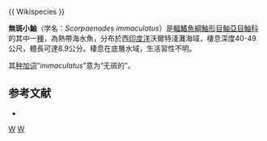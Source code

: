 {{Speciesbox
| status = NE
| status_system = IUCN3.1
| taxon = Scorpaenodes immaculatus
| authority = [[Poss|Poss]] & [[Collette|Collette]], 1990 
| synonyms = 
}}{{ Wikispecies }}

'''無斑小鮋'''（学名：''Scorpaenodes immaculatus''）是[[輻鰭魚綱|輻鰭魚綱]][[鮋形目|鮋形目]][[鮋亞目|鮋亞目]][[鮋科|鮋科]]的其中一[[種|種]]，為熱帶海水魚，分布於西[[印度洋|印度洋]]沃爾特淺灘海域，棲息深度40-49公尺，體長可達8.9公分。棲息在底層水域，生活習性不明。

其[[种加词|种加词]]“''immaculatus''”意为“无斑的”。

==参考文献==
*{{FishBase_species|genus=Scorpaenodes|species=immaculatus|year=2014|month=7}}

{{Taxonbar|from=Q2126134}}

[[Category:小鮋屬|W]]
[[Category:1990年描述的鱼类|W]]


{{鮋形目小作品}}
